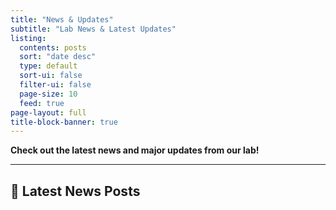 ```yaml
---
title: "News & Updates"
subtitle: "Lab News & Latest Updates"
listing:
  contents: posts
  sort: "date desc"
  type: default
  sort-ui: false
  filter-ui: false
  page-size: 10
  feed: true
page-layout: full
title-block-banner: true
---
```


::: {.content-summary}
**Check out the latest news and major updates from our lab!**
:::

---

## 📰 Latest News Posts

<!-- Posts from the posts/ directory will be automatically displayed below -->